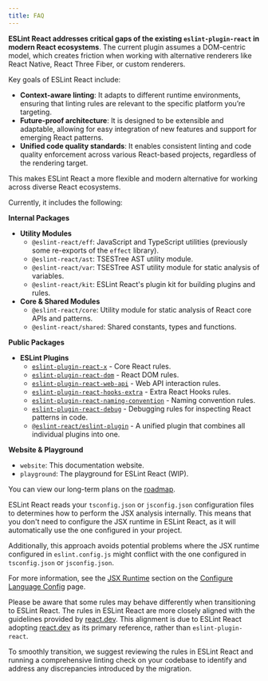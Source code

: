 ```yaml
---
title: FAQ
---
```



<Accordions>

<Accordion title="Why?">

**ESLint React addresses critical gaps of the existing `eslint-plugin-react` in modern React ecosystems**. The current plugin assumes a DOM-centric model, which creates friction when working with alternative renderers like React Native, React Three Fiber, or custom renderers.

Key goals of ESLint React include:

- **Context-aware linting**: It adapts to different runtime environments, ensuring that linting rules are relevant to the specific platform you’re targeting.
- **Future-proof architecture**: It is designed to be extensible and adaptable, allowing for easy integration of new features and support for emerging React patterns.
- **Unified code quality standards**: It enables consistent linting and code quality enforcement across various React-based projects, regardless of the rendering target.

This makes ESLint React a more flexible and modern alternative for working across diverse React ecosystems.

</Accordion>

<Accordion title="What's included?">

Currently, it includes the following:

**Internal Packages**

- **Utility Modules**
  - `@eslint-react/eff`: JavaScript and TypeScript utilities (previously some re-exports of the `effect` library).
  - `@eslint-react/ast`: TSESTree AST utility module.
  - `@eslint-react/var`: TSESTree AST utility module for static analysis of variables.
  - `@eslint-react/kit`: ESLint React's plugin kit for building plugins and rules.
- **Core & Shared Modules**
  - `@eslint-react/core`: Utility module for static analysis of React core APIs and patterns.
  - `@eslint-react/shared`: Shared constants, types and functions.

**Public Packages**

- **ESLint Plugins**
  - [`eslint-plugin-react-x`](https://github.com/Rel1cx/eslint-react/tree/main/packages/plugins/eslint-plugin-react-x) - Core React rules.
  - [`eslint-plugin-react-dom`](https://github.com/Rel1cx/eslint-react/tree/main/packages/plugins/eslint-plugin-react-dom) - React DOM rules.
  - [`eslint-plugin-react-web-api`](https://github.com/Rel1cx/eslint-react/tree/main/packages/plugins/eslint-plugin-react-web-api) - Web API interaction rules.
  - [`eslint-plugin-react-hooks-extra`](https://github.com/Rel1cx/eslint-react/tree/main/packages/plugins/eslint-plugin-react-hooks-extra) - Extra React Hooks rules.
  - [`eslint-plugin-react-naming-convention`](https://github.com/Rel1cx/eslint-react/tree/main/packages/plugins/eslint-plugin-react-naming-convention) - Naming convention rules.
  - [`eslint-plugin-react-debug`](https://github.com/Rel1cx/eslint-react/tree/main/packages/plugins/eslint-plugin-react-debug) - Debugging rules for inspecting React patterns in code.
  - [`@eslint-react/eslint-plugin`](https://github.com/Rel1cx/eslint-react/tree/main/packages/plugins/eslint-plugin) - A unified plugin that combines all individual plugins into one.

**Website & Playground**

- `website`: This documentation website.
- `playground`: The playground for ESLint React (WIP).

You can view our long-term plans on the [roadmap](/roadmap#plugins-with-ecological-niche-explanation).

</Accordion>

<Accordion title='Why is there no "jsx-runtime" preset?'>

ESLint React reads your `tsconfig.json` or `jsconfig.json` configuration files to determines how to perform the JSX analysis internally. This means that you don't need to configure the JSX runtime in ESLint React, as it will automatically use the one configured in your project.

Additionally, this approach avoids potential problems where the JSX runtime configured in `eslint.config.js` might conflict with the one configured in `tsconfig.json` or `jsconfig.json`.

For more information, see the [JSX Runtime](/docs/configuration/configure-language-config#jsx-runtime) section on the [Configure Language Config](/docs/configuration/configure-language-config) page.

</Accordion>

<Accordion title="Is there anything to note about migrating from eslint-plugin-react?">

Please be aware that some rules may behave differently when transitioning to ESLint React. The rules in ESLint React are more closely aligned with the guidelines provided by [react.dev](https://react.dev). This alignment is due to ESLint React adopting [react.dev](https://react.dev) as its primary reference, rather than `eslint-plugin-react`.

To smoothly transition, we suggest reviewing the rules in ESLint React and running a comprehensive linting check on your codebase to identify and address any discrepancies introduced by the migration.

</Accordion>

</Accordions>
